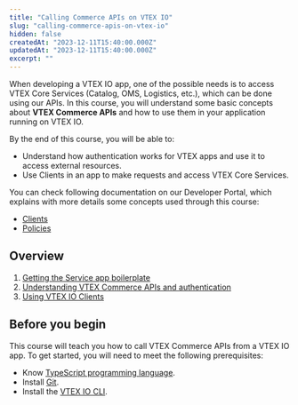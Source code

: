 ```yaml
---
title: "Calling Commerce APIs on VTEX IO"
slug: "calling-commerce-apis-on-vtex-io"
hidden: false
createdAt: "2023-12-11T15:40:00.000Z"
updatedAt: "2023-12-11T15:40:00.000Z"
excerpt: ""
---
```


When developing a VTEX IO app, one of the possible needs is to access VTEX Core Services (Catalog, OMS, Logistics, etc.), which can be done using our APIs. In this course, you will understand some basic concepts about **VTEX Commerce APIs** and how to use them in your application running on VTEX IO.

By the end of this course, you will be able to:

- Understand how authentication works for VTEX apps and use it to access external resources.
- Use Clients in an app to make requests and access VTEX Core Services.

You can check following documentation on our Developer Portal, which explains with more details some concepts used through this course:

- [Clients](https://developers.vtex.com/docs/guides/vtex-io-documentation-clients)
- [Policies](https://developers.vtex.com/docs/guides/vtex-io-documentation-policies)

## Overview

1. [Getting the Service app boilerplate](https://developers.vtex.com/docs/guides/calling-commerce-apis-1-getting-the-service-app-boilerplate)
2. [Understanding VTEX Commerce APIs and authentication](https://developers.vtex.com/docs/guides/calling-commerce-apis-2-discovering-vtex-commerce-apis-and-authentication)
3. [Using VTEX IO Clients](https://developers.vtex.com/docs/guides/calling-commerce-apis-3-using-vtex-io-clients)

## Before you begin

This course will teach you how to call VTEX Commerce APIs from a VTEX IO app. To get started, you will need to meet the following prerequisites:

- Know [TypeScript programming language](https://www.typescriptlang.org/).
- Install [Git](https://git-scm.com).
- Install the [VTEX IO CLI](https://developers.vtex.com/docs/guides/vtex-io-documentation-vtex-io-cli-install).
